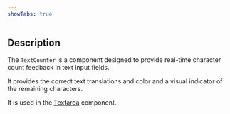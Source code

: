 ```yaml
---
showTabs: true
---
```


## Description

The `TextCounter` is a component designed to provide real-time character count feedback in text input fields.

It provides the correct text translations and color and a visual indicator of the remaining characters.

It is used in the [Textarea](/uilib/components/textarea/) component.
